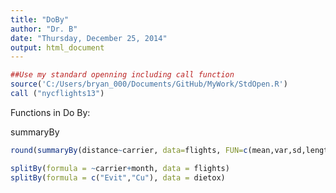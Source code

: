 ```yaml
---
title: "DoBy"
author: "Dr. B"
date: "Thursday, December 25, 2014"
output: html_document
---
```


```r
##Use my standard openning including call function
source('C:/Users/bryan_000/Documents/GitHub/MyWork/StdOpen.R')
call ("nycflights13")
```

Functions in Do By:

summaryBy
```r
round(summaryBy(distance~carrier, data=flights, FUN=c(mean,var,sd,length)),2)
```

```r

splitBy(formula = ~carrier+month, data = flights)
splitBy(formula = c("Evit","Cu"), data = dietox)
```